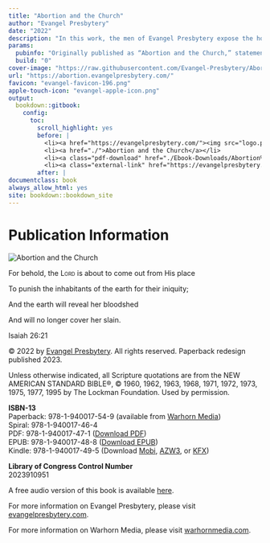 ```yaml
--- 
title: "Abortion and the Church"
author: "Evangel Presbytery"
date: "2022"
description: "In this work, the men of Evangel Presbytery expose the horrors of abortion, and then proceed to lay out the many arguments which exist against the practice of abortion. The concluding chapter explains the biblical foundation of what it looks like for (1) civil authorities, (2) church authorities, and (3) individuals to act and speak faithfully regarding the slaughter of the unborn. In the end, abortion will continue until the church embraces God's beautiful blessing of fruitfulness, especially in His giving of woman to be the giver of life."
params:
  pubinfo: "Originally published as “Abortion and the Church,” statement by Evangel Presbytery, June 24, 2022."
  build: "0"
cover-image: "https://raw.githubusercontent.com/Evangel-Presbytery/Abortion-and-the-Church/master/cover.jpg"
url: "https://abortion.evangelpresbytery.com/"
favicon: "evangel-favicon-196.png"
apple-touch-icon: "evangel-apple-icon.png"
output: 
  bookdown::gitbook:
    config:
      toc:
        scroll_highlight: yes
        before: |
          <li><a href="https://evangelpresbytery.com/"><img src="logo.png" width="260"></a></li>
          <li><a href="./">Abortion and the Church</a></li>
          <li><a class="pdf-download" href="./Ebook-Downloads/Abortion%20and%20the%20Church_Evangel%20Presbytery.pdf">Download PDF</a></li>
          <li><a class="external-link" href="https://evangelpresbytery.com">Evangel Presbytery</a></li>
        after: |
documentclass: book
always_allow_html: yes
site: bookdown::bookdown_site
---
```




# Publication Information {.unlisted .unnumbered}

<div class="titleContainer">
<img id="title-image" src="./Abortion_cvr3_web-version.png" alt="Abortion and the Church">
</div>

<div class="epigraphContainer">
<div class="epigraphContent">
<p class="epigraph">For behold, the [Lord]{.smallcaps} is about to come out from His place</p>
<p class="epigraph">To punish the inhabitants of the earth for their iniquity;</p>
<p class="epigraph">And the earth will reveal her bloodshed</p>
<p class="epigraph">And will no longer cover her slain.</p>
<p class="epigraphCite">Isaiah 26:21</p>
</div>
</div>

© 2022 by [Evangel Presbytery](https://evangelpresbytery.com). All rights reserved. Paperback redesign published 2023.

Unless otherwise indicated, all Scripture quotations are from the NEW AMERICAN STANDARD BIBLE®, ©\ 1960, 1962, 1963, 1968, 1971, 1972, 1973, 1975, 1977, 1995 by The Lockman Foundation. Used by permission.

**ISBN-13**  
Paperback: 978-1-940017-54-9 (available from [Warhorn Media](https://warhornmedia.com/product/abortion-and-the-church/))  
Spiral: 978-1-940017-46-4  
PDF: 978-1-940017-47-1 (<a href="./Ebook-Downloads/Abortion%20and%20the%20Church_Evangel%20Presbytery.pdf">Download PDF</a>)  
EPUB: 978-1-940017-48-8 (<a href="./Ebook-Downloads/Abortion-and-the-Church.epub">Download EPUB</a>)  
Kindle: 978-1-940017-49-5 (Download <a href="./Ebook-Downloads/Abortion-and-the-Church.mobi">Mobi</a>, <a href="./Ebook-Downloads/Abortion-and-the-Church.azw3">AZW3</a>, or <a href="./Ebook-Downloads/Abortion-and-the-Church.kfx">KFX</a>)

**Library of Congress Control Number**  
2023910951

A free audio version of this book is available [here](https://abortion-and-the-church.transistor.fm/).

For more information on Evangel Presbytery, please visit [evangelpresbytery.com](https://evangelpresbytery.com/).

For more information on Warhorn Media, please visit [warhornmedia.com](https://warhornmedia.com/).
